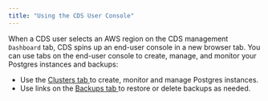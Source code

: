 ```yaml
---
title: "Using the CDS User Console"
---
```


<div id="cds_using_the_cds_user_console" class="registered_link"></div>


When a CDS user selects an AWS region on the CDS management `Dashboard` tab, CDS spins up an end-user console in a new browser tab. You can use tabs on the end-user console to create, manage, and monitor your Postgres instances and backups:

  - Use the [Clusters tab ](09_cds_user_cluster_tab#cds_user_cluster_tab) to create, monitor and manage Postgres instances.
  - Use links on the [Backups tab ](10_cds_user_backup_tab#cds_user_backup_tab) to restore or delete backups as needed.
